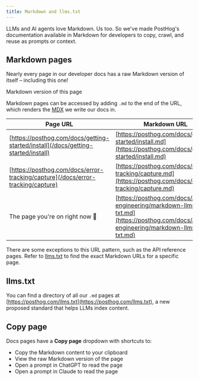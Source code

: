 ```yaml
---
title: Markdown and llms.txt
---
```


LLMs and AI agents love Markdown. Us too. So we've made PostHog's documentation available in Markdown for developers to copy, crawl, and reuse as prompts or context.

## Markdown pages

Nearly every page in our developer docs has a raw Markdown version of itself – including this one!

<ProductScreenshot
    imageLight="https://res.cloudinary.com/dmukukwp6/image/upload/raw_md_112b8b399d.png"
    imageDark="https://res.cloudinary.com/dmukukwp6/image/upload/raw_md_dark_7c1b3013fc.png"
    alt="Markdown version of this page"
    classes="rounded"
    padding={false}
/>

<Caption>
Markdown version of this page
</Caption>

Markdown pages can be accessed by adding `.md` to the end of the URL, which renders the [MDX](https://mdxjs.com/) we write our docs in.

| Page URL | Markdown URL |
|----------|--------------|
| [https://posthog.com/docs/getting-started/install](/docs/getting-started/install) | [https://posthog.com/docs/getting-started/install.md](https://posthog.com/docs/getting-started/install.md) |
| [https://posthog.com/docs/error-tracking/capture](/docs/error-tracking/capture) | [https://posthog.com/docs/error-tracking/capture.md](https://posthog.com/docs/error-tracking/capture.md) |
| The page you're on right now 🫵 | [https://posthog.com/docs/ai-engineering/markdown-llms-txt.md](https://posthog.com/docs/ai-engineering/markdown-llms-txt.md) |

There are some exceptions to this URL pattern, such as the API reference pages. Refer to [llms.txt](https://posthog.com/llms.txt) to find the exact Markdown URLs for a specific page.

## llms.txt

You can find a directory of all our `.md` pages at [https://posthog.com/llms.txt](https://posthog.com/llms.txt), a new proposed standard that helps LLMs index content.  

<ProductScreenshot
    imageLight="https://res.cloudinary.com/dmukukwp6/image/upload/llms_txt_9768b3b49d.png"
    imageDark="https://res.cloudinary.com/dmukukwp6/image/upload/llms_txt_dark_f207eb35de.png"
    alt="llms.txt"
    classes="rounded"
/>

## Copy page

<ProductScreenshot
    imageLight="https://res.cloudinary.com/dmukukwp6/image/upload/copy_page_c1c0828a1f.png"
    imageDark="https://res.cloudinary.com/dmukukwp6/image/upload/copy_page_dark_62248c27f8.png"
    alt="Copy page dropdown"
    classes="rounded"
/>

Docs pages have a **Copy page** dropdown with shortcuts to: 

- Copy the Markdown content to your clipboard
- View the raw Markdown version of the page
- Open a prompt in ChatGPT to read the page
- Open a prompt in Claude to read the page